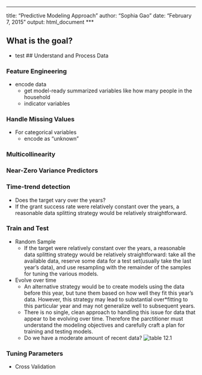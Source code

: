 ***
title: "Predictive Modeling Approach"
author: "Sophia Gao"
date: "February 7, 2015"
output: html_document
***

## What is the goal?
* test 
## Understand and Process Data

### Feature Engineering
* encode data
    + get model-ready summarized variables like how many people in the household 
    + indicator variables
        
### Handle Missing Values

* For categorical variables
    + encode as “unknown"
        
### Multicollinearity

### Near-Zero Variance Predictors

### Time-trend detection

* Does the target vary over the years?
* If the grant success rate were relatively constant over the years, a reasonable data splitting strategy would be relatively straightforward.
    
### Train and Test

* Random Sample
    + If the target were relatively constant over the years, a reasonable data splitting strategy would be relatively straightforward: take all the available data, reserve some data for a test set(usually take the last year's data), and use resampling with the remainder of the samples for tuning the various models. 
        
* Evolve over time
    + An alternative strategy would be to create models using the data before this year, but tune them based on how well they fit this year's data. However, this strategy may lead to substantial over*fitting to this particular year and may not generalize well to subsequent years. 
    + There is no single, clean approach to handling this issue for data that appear to be evolving over time. Therefore the parctitioner must understand the modeling objectives and carefully craft a plan for training and testing models.
    + Do we have a moderate amount of recent data?
![table 12.1](figures/12T1.png)

### Tuning Parameters
* Cross Validation


    
